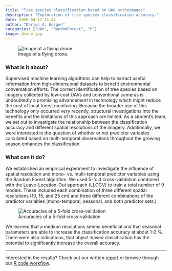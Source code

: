 ```yaml
---
title: "Tree species classification based on UAV orthoimages"
description: "Exploration of tree species classification accuracy."
date: 2020-04-17 11:47
author: "Darius A. Görgen"
categories: ["UAV", "RandomForest", "R"]
image: drone.jpg
---
```


![Image of a flying drone.](drone.jpg)

### What is it about?

Supervised machine learning algorithms can help to extract useful information 
from high-dimensional datasets to benefit environmental conversation efforts.
The correct identification of tree species based on imagery collected by
low-cost UAVs and conventional cameras is undoubtedly a promising advancement in
technology which might reduce the cost of local forest monitoring.
Because the broader use of this technology only occurred very recently, structural
investigations into the benefits and the limitations of this approach are limited.
As a student's team, we set out to investigate the relationship between the
classification accuracy and different spatial resolutions of the imagery. 
Additionally, we were interested in the question of whether or not predictor variables
calculated based on multi-temporal observations throughout the growing season
enhances the classification.

### What can it do?

We established an empirical experiment to investigate the influence of spatial
resolution and mono- vs. multi-temporal predictor variables using the Random Forest
algorithm. We used 5-fold cross-validation combined with the Leave-Location-Out
approach (LLOCV) to train a total number of 9 models. These included each combination
of three different spatial resolutions (10, 15, and 25 cm) and three different
combinations of the predictor variables (mono-temporal, seasonal, and both predictor sets.)

![Accuracies of a 5-fold cross-validation](acc.png)

We learned that a medium resolutions seems beneficial and that seasonal parameters 
are able to increase the classification accuracy at about 1-2 %. There were also
indications, that object-based classification has the potential to significantly
increase the overall accuracy.

---

Interested in the results? Check out our written [report](https://github.com/goergen95/forestPhenology/blob/master/doc/report.pdf) 
or browse through our [R code workflow](https://github.com/goergen95/forestPhenology/).

